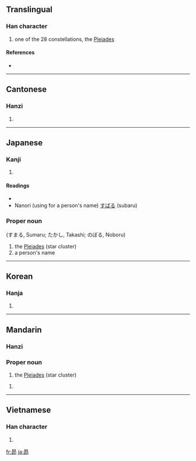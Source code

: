 ==Translingual==

===Han character===
{{Han char|rn=72|rad=日|as=05|sn=9|four=6072<sub>7</sub>|canj=日竹竹中 (AHHL)}}

# one of the 28 constellations, the [[Pleiades]]

====References====
* {{Han ref|kx=0494.060|dkj=13865|dj=0858.120|hdz=21503.020|uh=6634|ud=26164|bh=CEF6|bd=52982}}

----

==Cantonese==

===Hanzi===
{{yue-hanzi|jyut=|y=maau5}}

# {{defn|Cantonese|sort=日05}}

----

==Japanese==

===Kanji===
{{ja-kanji|grade=n|rs=日05}}

# {{defn|Japanese|sort=日05}}

====Readings====
* {{ja-readings|on=[[ボウ]] (bō), [[モウ]] (mō)|kun= (none)}}
* Nanori (using for a person's name) [[すばる]] (subaru)

===Proper noun===
{{ja-pos|k|proper|hira=すばる|rom=Subaru}} (すまる, Sumaru; たかし, Takashi; のぼる, Noboru)

# the [[Pleiades]] (star cluster)
# a person's name

----

==Korean==

===Hanja===
{{ko-hanja|hangeul=[[묘]]|eumhun=|rv=myo|mr=myo|y=myo}}

# {{defn|Korean|sort=日05}}

----

==Mandarin==

===Hanzi===
{{cmn-hanzi|pin=[[mǎo]] ([[mao3]]), [[nǐ]] ([[ni3]]), [[zhì]] ([[zhi4]])|wg=mao<sup>3</sup>, ni<sup>3</sup>, chih<sup>4</sup>}}

===Proper noun===
{{infl|cmn|proper noun|sc=Hani}}{{zh-attention|needs inflection template}}

# the [[Pleiades]] (star cluster)

# {{defn|Mandarin|sort=日05}}

----

==Vietnamese==

===Han character===
{{vi-hantu|[[mão]], [[máu]]|rs=日05}}

# {{defn|Vietnamese|sort=日05}}

[[fr:昴]]
[[ja:昴]]